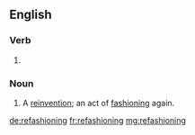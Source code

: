 ==English==

===Verb===
{{head|en}}

# {{present participle of|refashion}}

===Noun===
{{en-noun}}
# A [[reinvention]]; an act of [[fashioning]] again.

[[de:refashioning]]
[[fr:refashioning]]
[[mg:refashioning]]